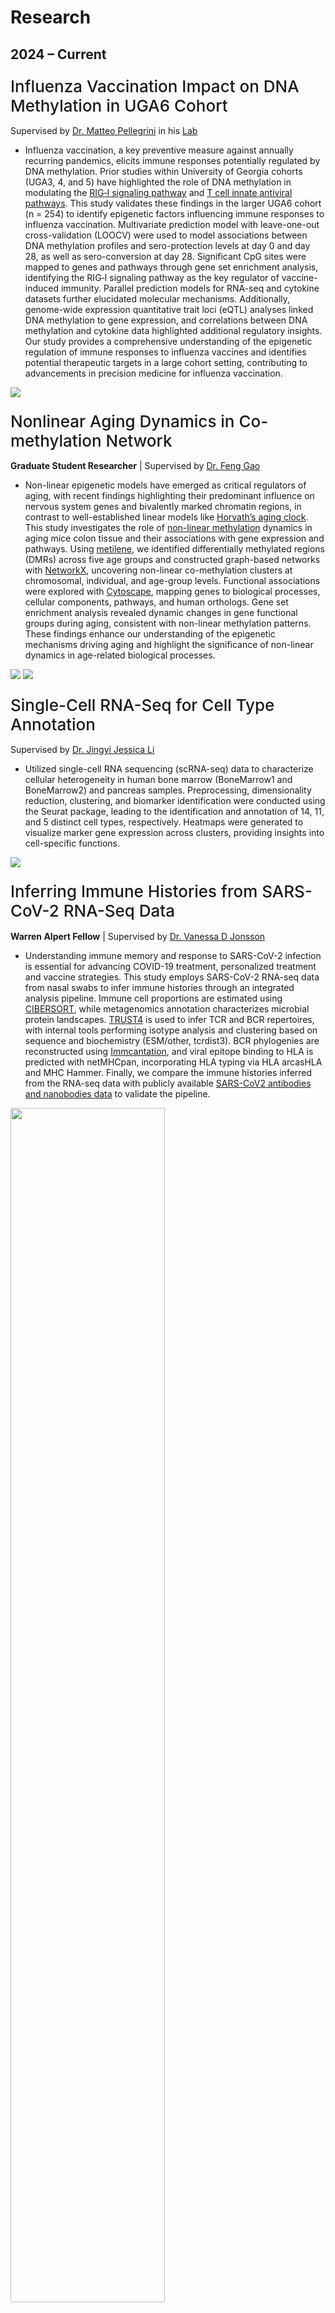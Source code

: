 # Research

## 2024 -- Current

### [Influenza Vaccination Impact on DNA Methylation in UGA6 Cohort]{style="font-size: 26px; font-weight: 500;"}

Supervised by [Dr. Matteo Pellegrini](https://medschool.ucla.edu/people/matteo-pellegrini-phd) in his [Lab](https://www.pellegrini.mcdb.ucla.edu/)

-   Influenza vaccination, a key preventive measure against annually recurring pandemics, elicits immune responses potentially regulated by DNA methylation. Prior studies within University of Georgia cohorts (UGA3, 4, and 5) have highlighted the role of DNA methylation in modulating the [RIG‐I signaling pathway](https://www.nature.com/articles/s41598-024-51665-9) and [T cell innate antiviral pathways](https://clinicalepigeneticsjournal.biomedcentral.com/articles/10.1186/s13148-024-01730-x). This study validates these findings in the larger UGA6 cohort (n = 254) to identify epigenetic factors influencing immune responses to influenza vaccination. Multivariate prediction model with leave-one-out cross-validation (LOOCV) were used to model associations between DNA methylation profiles and sero-protection levels at day 0 and day 28, as well as sero-conversion at day 28. Significant CpG sites were mapped to genes and pathways through gene set enrichment analysis, identifying the RIG‐I signaling pathway as the key regulator of vaccine-induced immunity. Parallel prediction models for RNA-seq and cytokine datasets further elucidated molecular mechanisms. Additionally, genome-wide expression quantitative trait loci (eQTL) analyses linked DNA methylation to gene expression, and correlations between DNA methylation and cytokine data highlighted additional regulatory insights. Our study provides a comprehensive understanding of the epigenetic regulation of immune responses to influenza vaccines and identifies potential therapeutic targets in a large cohort setting, contributing to advancements in precision medicine for influenza vaccination.

![](img/UGA6.png)

### [Nonlinear Aging Dynamics in Co-methylation Network]{style="font-size: 26px; font-weight: 500;"}

**Graduate Student Researcher** \| Supervised by [Dr. Feng Gao](https://ph.ucla.edu/about/faculty-staff-directory/feng-gao)

-   Non-linear epigenetic models have emerged as critical regulators of aging, with recent findings highlighting their predominant influence on nervous system genes and bivalently marked chromatin regions, in contrast to well-established linear models like [Horvath's aging clock](https://genomebiology.biomedcentral.com/articles/10.1186/gb-2013-14-10-r115). This study investigates the role of [non-linear methylation](https://www.nature.com/articles/s41467-024-47316-2) dynamics in aging mice colon tissue and their associations with gene expression and pathways. Using [metilene](https://pmc.ncbi.nlm.nih.gov/articles/PMC4728377/), we identified differentially methylated regions (DMRs) across five age groups and constructed graph-based networks with [NetworkX](https://en.wikipedia.org/wiki/NetworkX), uncovering non-linear co-methylation clusters at chromosomal, individual, and age-group levels. Functional associations were explored with [Cytoscape](https://en.wikipedia.org/wiki/Cytoscape), mapping genes to biological processes, cellular components, pathways, and human orthologs. Gene set enrichment analysis revealed dynamic changes in gene functional groups during aging, consistent with non-linear methylation patterns. These findings enhance our understanding of the epigenetic mechanisms driving aging and highlight the significance of non-linear dynamics in age-related biological processes.

![](img/mice_colon_1.png) ![](img/mice_colon_2.png)

### [Single-Cell RNA-Seq for Cell Type Annotation]{style="font-size: 26px; font-weight: 500;"}

Supervised by [Dr. Jingyi Jessica Li](http://jsb.ucla.edu/about-jingyi-jessica-li/)

-   Utilized single-cell RNA sequencing (scRNA-seq) data to characterize cellular heterogeneity in human bone marrow (BoneMarrow1 and BoneMarrow2) and pancreas samples. Preprocessing, dimensionality reduction, clustering, and biomarker identification were conducted using the Seurat package, leading to the identification and annotation of 14, 11, and 5 distinct cell types, respectively. Heatmaps were generated to visualize marker gene expression across clusters, providing insights into cell-specific functions.

![](img/scDNA.png)

### [Inferring Immune Histories from SARS-CoV-2 RNA-Seq Data]{style="font-size: 26px; font-weight: 500;"}

**Warren Alpert Fellow** \| Supervised by [Dr. Vanessa D Jonsson](https://jonssonlab.com/people)

-   Understanding immune memory and response to SARS-CoV-2 infection is essential for advancing COVID-19 treatment, personalized treatment and vaccine strategies. This study employs SARS-CoV-2 RNA-seq data from nasal swabs to infer immune histories through an integrated analysis pipeline. Immune cell proportions are estimated using [CIBERSORT](https://www.nature.com/articles/nmeth.3337), while metagenomics annotation characterizes microbial protein landscapes. [TRUST4](https://www.nature.com/articles/s41592-021-01142-2) is used to infer TCR and BCR repertoires, with internal tools performing isotype analysis and clustering based on sequence and biochemistry (ESM/other, tcrdist3). BCR phylogenies are reconstructed using [Immcantation](https://immcantation.readthedocs.io/en/stable/), and viral epitope binding to HLA is predicted with netMHCpan, incorporating HLA typing via HLA arcasHLA and MHC Hammer. Finally, we compare the immune histories inferred from the RNA-seq data with publicly available [SARS-CoV2 antibodies and nanobodies data](https://opig.stats.ox.ac.uk/webapps/covabdab/) to validate the pipeline.

![](img/Immune_history.png){width="70%" fig-align="center"}

## 2021 -- 2023

### [Statistical Data Analysis for Biology and Biomedicine Research]{style="font-size: 26px; font-weight: 500;"}

-   **Modeling Transcription Factor Diffusion**
    -   Simulated transcription factor (TF) diffusion in the nucleus using Markov Chain Monte Carlo (MCMC) methods, modeling TF movement as a time-homogeneous Markov process. The model quantified transient states (non-specific DNA interactions) and recurrent states (specific binding at regulatory elements).
-   **Agricultural Multivariate Regression**
    -   Conducted multivariate regression analysis in R to evaluate the relationship between rice yield and irrigation at five critical growth stages (seedling, tillering, panicle initiation, flowering, and grain filling). Identified optimal irrigation strategies to maximize yield while minimizing resource consumption. Incorporated additional variables such as soil type, weather conditions, and nutrient input for a comprehensive analysis.

## 2020 -- 2021

### [Review: Lifestyle Factors Affecting Semen Quality]{style="font-size: 26px; font-weight: 500;"}

-   This review examined the impact of dietary habits, BMI, alcohol, smoking, stress, mobile phone usage, and microplastics on sperm parameters. It highlighted that a balanced diet, exercise, and stress management improve semen quality, while smoking, alcohol, and microplastic exposure impair it. Statistical models like multivariate regression and meta-analysis were used to assess fertility impacts, emphasizing the public health importance of addressing these lifestyle factors.

![](img/semen_quality.png){width="50%" fig-align="center"}

## 2019 -- 2020

### [Lymphocyte Regeneration after Thymocyte Damage in Zebrafish [\[presentation slides\]](assets/LYMPHOCYTE_REGENERATION_AFTER_THYMOCYTE_DAMAGE_IN%20ZEBRAFISH.pdf)]{style="font-size: 26px; font-weight: 500;"}

Supervised by [Dr. Li Li](https://people.ucas.ac.cn/~0064236?language=en)

-   Thymus atrophy and T lymphocyte deficiencies are common in aging and following damage caused by factors such as radiation, chemotherapy, or bacterial infections, leading to impaired immune function. Our study investigates the regeneration of T lymphocytes in zebrafish after thymocyte injury, leveraging the transparency and genetic tractability of zebrafish as a model organism. A damage model was constructed by treating [Tg(coro1a:Dendra2-NTR)](https://www.ncbi.nlm.nih.gov/pmc/articles/PMC9503817/) transgenic zebrafish with 2 mM Metronidazole for 12 hours, resulting in significant lymphocyte reduction and apoptosis in the thymus, as confirmed by whole-mount in situ hybridization ([WISH](https://pubmed.ncbi.nlm.nih.gov/25218374/)) and confocal microscopy.

-   Through real-time PCR ([RT-qPCR](https://www.ncbi.nlm.nih.gov/probe/docs/techqpcr/)), we discovered that the [CXCL12/CXCR4 chemokine signaling pathway](https://www.ijbs.com/v19p3341.htm) plays a critical role in the regeneration of thymic lymphocytes. Inhibition of this pathway with [WZ811](https://www.ncbi.nlm.nih.gov/pmc/articles/PMC5040679/), a CXCL12/CXCR4 receptor antagonist, significantly impaired lymphocyte recovery, suggesting that CXCL12/CXCR4 signaling is essential for lymphocyte regeneration. Additionally, lineage tracing experiments revealed that most regenerating lymphocytes originated from hematopoietic stem cells migrating from the kidney to the thymus. These findings highlight the importance of the CXCL12/CXCR4 pathway in lymphocyte regeneration and offer insights into the mechanisms of immune recovery after thymocyte damage.

![](img/REGENERATION.png)

------------------------------------------------------------------------

# Publications

-   **Ai, J.**, Pickering, H., Pellegrini, M. et al. Influenza Vaccination: DNA Methylation and Immune Response Mechanisms. *Genome Biology*. (forthcoming).
-   **Ai, J.**, Fan, Y., Gao, F. et al. Nonlinear Aging Dynamics in Co-methylation Network. *Cell Reports*. (forthcoming).
-   **Ai, J.** (2021). Lifestyle Does Affect Semen Quality: Factor Determination in a Statistical Way. *Lecture Notes in Medicine and Life Sciences*, 4, 163--171. [Read Article](https://www.clausiuspress.com/conference/article/artId/7114.html)


------------------------------------------------------------------------


```{=html}
<div class="card-slim"> <ul class="cv-list"> <li class="cv-item"> <div class="cv-title"><a href="https://jacenai.github.io/jiachenai//research.html#influenza-vaccination-impact-on-dna-methylation-in-uga6-cohort" target="_blank" rel="noopener">Influenza Vaccination Impact on DNA Methylation in UGA6 Cohort</a></div> <div class="cv-loc">RIG-I signaling highlighted via integrated methylation, RNA-seq, and cytokine profiles.</div> </li> <li class="cv-item"> <div class="cv-title"><a href="https://jacenai.github.io/jiachenai//research.html#nonlinear-aging-dynamics-in-co-methylation-network" target="_blank" rel="noopener">Nonlinear Aging Dynamics in Co-methylation Networks</a></div> <div class="cv-loc">Mapped non-linear epigenetic changes to pathways beyond linear models.</div> </li> <li class="cv-item"> <div class="cv-title"><a href="https://jacenai.github.io/jiachenai//research.html#inferring-immune-histories-from-sars-cov-2-rna-seq-data" target="_blank" rel="noopener">Inferring Immune Histories from SARS-CoV-2 RNA-seq</a></div> <div class="cv-loc">Pipeline linking immune profiles to personalized responses.</div> </li> <li class="cv-item"> <div class="cv-title"><a href="https://jacenai.github.io/jiachenai//research.html#lymphocyte-regeneration-after-thymocyte-damage-in-zebrafish-presentation-slides" target="_blank" rel="noopener">Lymphocyte Regeneration after Thymocyte Damage in Zebrafish</a></div> <div class="cv-loc">Revealed CXCL12/CXCR4-mediated stem cell migration in thymic recovery.</div> </li> </ul> </div>
```


# Reseach Interests

I was born in 2000, just as sequencers were humming and computers were finally fast enough to keep up. I fell for math, statistics, and computer science early—tools that could turn biological messiness into testable questions. And yes, my last name is Ai; in a world obsessed with “AI,” it still introduces me before I do. I don't know if I have a silicon chip in my brain, but what hooked me wasn’t a gadget. It was a stubborn question: why do two people with the same disease and the same drug end up with wildly different outcomes? If we could answer that, medicine wouldn’t be one-size-fits-all—it would be personal.

The digital revolution means we can actually try. We can read genomes, watch gene expression, map epigenetic shifts, and stitch these signals together with models that learn. That’s the work I love: translate noisy data into clear hypotheses, test them, and push the results toward decisions that help real patients.

# Statistical Methods for Detecting Context-Specific eQTLs

I begin with the hypothesis that genetic variants exert regulatory effects on gene expression in a context-dependent manner—specific to certain cell types, tissues, or environmental conditions—and that these context-specific eQTLs mediate genetic risk for complex diseases. Therefore, systematically identifying and characterizing such eQTLs can bridge the gap between non-coding variation and functional consequences, refine our understanding of disease-relevant mechanisms, and ultimately support precision medicine tailored to individual genetic backgrounds and biological contexts.

Genome-wide association studies (GWAS) have identified thousands of variants associated with complex traits and diseases, but most lie in non-coding regions, leaving their functional roles unclear. Expression quantitative trait loci (eQTL) mapping provides a critical link, uncovering how genetic variants regulate transcription. The advent of single-cell RNA-sequencing (scRNA-seq) has transformed this field by measuring genome-wide expression at the resolution of individual cells, in contrast to bulk RNA-seq, which averages expression across cell populations. scRNA-seq not only enables identification of cell subtypes and their marker genes but also reveals that cellular heterogeneity is far greater than previously appreciated. This motivates my research: to leverage scRNA-seq data to test the hypothesis that many eQTLs exhibit context-specific effects, influencing expression in one tissue, cell type, or condition but not in another.

Working with Dr. Brunilda Balliu, I refined [FastGxC](https://www.biorxiv.org/content/10.1101/2021.06.17.448889v2), a statistical framework for efficient mapping of context-specific eQTLs. FastGxC operates in three principal steps: 1) Decomposition of gene expression into context-shared and context-specific components. 2) Regression of cis-acting single nucleotide polymorphisms (cis-SNPs) on these components. 3) Identification of significant eQTLs using hierarchical false discovery rate (FDR) control. I focused on refining the third step of multiple testing correction. I compared two hierarchical FDR control methods—TreeQTL and TreeBH—against the empirical Bayes shrinkage framework in mashR, using simulations that varied in intra-individual correlation and sample size. Results showed that with larger sample sizes, hierarchical methods (especially TreeBH) achieved improved power and competitive performance relative to mashR. These findings highlight that sample size and correlation structure should guide the choice of correction strategy. The [updated FastGxC pipeline](https://github.com/BalliuLab/FastGxC) thus provides a flexible, computationally efficient, and statistically rigorous framework for detecting context-specific regulatory effects. By enabling more precise identification of genetic effects across tissues, cell types, and conditions, this approach advances both the methodological toolkit for eQTL mapping and the broader goal of understanding the genetic basis of human phenotypic diversity.

![](img/FastGxC.png)

Cell-type specific eQTLs have meaningful clinical implications for the treatment of complex diseases. For example, Crohn’s disease (CD), a chronic inflammatory bowel disorder with a complex genetic architecture, shows cell-type–specific transcriptional perturbations in the ileum and colon during active disease. This suggests that cell-type specific eQTLs may play a role in CD pathogenesis.

While the FastGxC framework provides a powerful tool, it currently relies on single-cell RNA-seq data, which are substantially more costly than bulk RNA-seq for large-scale studies, for detecting cell-type specific eQTLs. Motivated by the hypothesis that bulk RNA-seq contains sufficient information to infer cell-type specific eQTLs, I am working with Dr. David Casero on developing a pipeline to: (1) Impute cell-type proportions from bulk RNA-seq data of inflammatory bowel disease patients using scRNA-seq as a reference; (2) Estimate cell-type specific expression from bulk RNA-seq via a Bayesian deconvolution method; (3) Apply FastGxC to identify cell-type specific eQTLs. Ultimately, this work could help shift precision medicine from an aspiration to a reality, by showing that the genetic underpinnings of complex disease can be resolved at cell-type resolution using the same bulk RNA-seq data already collected in clinical practice.


# DNA Methylation Dynamics and Epigenetic Regulation



Epigenetic variation provides insights into cellular states and developmental histories that static genotype information cannot: DNA methylation and related marks are dynamic, cell-type–specific, and mitotically heritable, encoding both regulatory activity and environmental exposures. Furthermore, unlike the fixed genome sequence, these patterns are plastic, making the correction of aberrant, disease-causing epigenetic states a compelling therapeutic avenue. 

Building on the hypothesis that DNA methylation (DNAm) shapes gene regulation and thereby influences biological processes, I worked with Dr. Matteo Pellegrini to develop statistical models that extract informative DNAm features predictive of immune response to influenza vaccination and to probe the regulatory mechanisms by which DNAm modulates gene expression. Our approach unfolded in three steps: (1) identifying CpG sites significantly associated with vaccine response; (2) linking these response-associated CpGs to putative target genes; and (3) testing two mechanistic hypotheses: (a) cis-regulatory effects, where DNAm at regulatory elements directly modulates nearby immune-response genes, and (b) TF-mediated effects, where DNAm at transcription-factor binding motifs alters TF occupancy and downstream transcription.





```{=html}
<!-- ===================== RESEARCH HIGHLIGHTS ===================== -->
<section class="cv-card" id="highlights">
  <h2>Research Highlights</h2>

  <!-- 2024 – Current -->
  <div class="cv-subhead">2024 – Current</div>

  <!-- Project: Influenza Vaccination Impact on DNA Methylation -->
  <div class="cv-entry">
    <div class="cv-row">
      <div class="cv-title">Influenza Vaccination Impact on DNA Methylation in UGA6 Cohort</div>
      <div class="cv-year">with <a href="https://medschool.ucla.edu/people/matteo-pellegrini-phd">M. Pellegrini</a> · <a class="slide-link" href="https://www.pellegrini.mcdb.ucla.edu/">Lab</a></div>
    </div>
    <ul class="cv-bullets">
      <li>Validated prior UGA3–5 findings on vaccine‑responsive methylation in a larger UGA6 cohort (n=254).</li>
      <li>Built multivariate LOOCV predictors linking methylomes to baseline protection (D0), response (D28), and sero‑conversion.</li>
      <li>Mapped significant CpGs to pathways; <a href="https://www.nature.com/articles/s41598-024-51665-9">RIG‑I signaling</a> emerged as a key regulator; cross‑modal models for RNA‑seq and cytokines supported mechanisms.</li>
      <li>Integrated eQTL and methylation–cytokine correlations for mechanistic insight.</li>
    </ul>
    <ul class="cv-tags">
      <li class="is-purple">DNA methylation</li>
      <li class="is-blue">Vaccinology</li>
      <li class="is-blue">LOOCV</li>
      <li>Pathway GSEA</li>
    </ul>
    <img src="img/UGA6.png" alt="UGA6 overview" style="max-width:100%;border:1px solid var(--cv-line);border-radius:var(--cv-radius);margin-top:.4rem;" />
  </div>

  <!-- Project: Nonlinear Aging Dynamics -->
  <div class="cv-entry">
    <div class="cv-row">
      <div class="cv-title">Nonlinear Aging Dynamics in Co‑methylation Network</div>
      <div class="cv-year">Graduate Student Researcher · with <a href="https://ph.ucla.edu/about/faculty-staff-directory/feng-gao">F. Gao</a></div>
    </div>
    <ul class="cv-bullets">
      <li>Identified DMRs across five ages (mouse colon) using <a href="https://pmc.ncbi.nlm.nih.gov/articles/PMC4728377/">metilene</a>; constructed co‑methylation graphs (<a href="https://en.wikipedia.org/wiki/NetworkX">NetworkX</a>).</li>
      <li>Found non‑linear clusters at chromosomal, individual, and age‑group levels; functions via <a href="https://en.wikipedia.org/wiki/Cytoscape">Cytoscape</a> mapping.</li>
      <li>Enrichment analyses highlight nervous‑system genes and bivalently marked regions; complements linear clocks (e.g., <a href="https://genomebiology.biomedcentral.com/articles/10.1186/gb-2013-14-10-r115">Horvath</a>).</li>
    </ul>
    <ul class="cv-tags">
      <li class="is-purple">Epigenetics</li>
      <li class="is-blue">Graph models</li>
      <li>DMR</li>
      <li>GSEA</li>
    </ul>
    <div class="cv-two">
      <img src="img/mice_colon_1.png" alt="Aging methylation figure 1" style="width:100%;border:1px solid var(--cv-line);border-radius:var(--cv-radius);" />
      <img src="img/mice_colon_2.png" alt="Aging methylation figure 2" style="width:100%;border:1px solid var(--cv-line);border-radius:var(--cv-radius);" />
    </div>
  </div>

  <!-- Project: scRNA‑seq annotation -->
  <div class="cv-entry">
    <div class="cv-row">
      <div class="cv-title">Single‑Cell RNA‑seq for Cell Type Annotation</div>
      <div class="cv-year">with <a href="http://jsb.ucla.edu/about-jingyi-jessica-li/">J. J. Li</a></div>
    </div>
    <ul class="cv-bullets">
      <li>Processed bone marrow (2 datasets) and pancreas scRNA‑seq using Seurat; DR → clustering → biomarker identification.</li>
      <li>Annotated 14, 11, and 5 cell types; heatmaps summarized marker expression per cluster.</li>
    </ul>
    <ul class="cv-tags">
      <li class="is-purple">scRNA‑seq</li>
      <li class="is-blue">Seurat</li>
      <li>Dim. Reduction</li>
      <li>Biomarkers</li>
    </ul>
    <img src="img/scDNA.png" alt="scRNA heatmap" style="max-width:100%;border:1px solid var(--cv-line);border-radius:var(--cv-radius);margin-top:.4rem;" />
  </div>

  <!-- Project: SARS‑CoV‑2 immune histories -->
  <div class="cv-entry">
    <div class="cv-row">
      <div class="cv-title">Inferring Immune Histories from SARS‑CoV‑2 RNA‑seq</div>
      <div class="cv-year">Warren Alpert Fellow · with <a href="https://jonssonlab.com/people">V. D. Jonsson</a></div>
    </div>
    <ul class="cv-bullets">
      <li>Deconvolution via <a href="https://www.nature.com/articles/nmeth.3337">CIBERSORT</a>; metagenomics protein annotation from reads.</li>
      <li>TCR/BCR repertoire with <a href="https://www.nature.com/articles/s41592-021-01142-2">TRUST4</a>; BCR phylogenies using <a href="https://immcantation.readthedocs.io/en/stable/">Immcantation</a>.</li>
      <li>Epitope–HLA binding (netMHCpan); integrated HLA typing; validation vs <a href="https://opig.stats.ox.ac.uk/webapps/covabdab/">CoV‑AbDab</a>.</li>
    </ul>
    <ul class="cv-tags">
      <li class="is-purple">RNA‑seq</li>
      <li class="is-blue">Immune repertoires</li>
      <li>HLA binding</li>
      <li>Metagenomics</li>
    </ul>
    <img src="img/Immune_history.png" alt="immune history pipeline" style="max-width:100%;border:1px solid var(--cv-line);border-radius:var(--cv-radius);margin-top:.4rem;" />
  </div>

  <!-- 2021 – 2023 -->
  <div class="cv-subhead">2021 – 2023</div>
  <div class="cv-entry">
    <div class="cv-title">Statistical Data Analysis for Biology & Biomedicine</div>
    <ul class="cv-bullets">
      <li><strong>TF diffusion:</strong> MCMC to model nuclear TF movement; transient vs recurrent binding states.</li>
      <li><strong>Agricultural regression:</strong> multivariate models of rice yield vs staged irrigation; included soil, weather, nutrients.</li>
    </ul>
    <ul class="cv-tags">
      <li class="is-purple">MCMC</li>
      <li class="is-blue">Multivariate</li>
      <li>Simulation</li>
    </ul>
  </div>

  <!-- 2020 – 2021 -->
  <div class="cv-subhead">2020 – 2021</div>
  <div class="cv-entry">
    <div class="cv-title">Review: Lifestyle Factors Affecting Semen Quality</div>
    <ul class="cv-bullets">
      <li>Surveyed diet, BMI, alcohol, smoking, stress, mobile phone usage, microplastics; assessed via regression and meta‑analysis.</li>
      <li>Emphasized modifiable risk factors and public‑health relevance.</li>
    </ul>
    <ul class="cv-tags">
      <li class="is-purple">Epidemiology</li>
      <li class="is-blue">Meta‑analysis</li>
      <li>Reproductive health</li>
    </ul>
    <img src="img/semen_quality.png" alt="semen quality summary" style="max-width:70%;border:1px solid var(--cv-line);border-radius:var(--cv-radius);margin:.4rem auto;display:block;" />
  </div>

  <!-- 2019 – 2020 -->
  <div class="cv-subhead">2019 – 2020</div>
  <div class="cv-entry">
    <div class="cv-row">
      <div class="cv-title">Lymphocyte Regeneration after Thymocyte Damage in Zebrafish</div>
      <div class="cv-year">with <a href="https://people.ucas.ac.cn/~0064236?language=en">Li Li</a> · <a class="slide-link" href="assets/LYMPHOCYTE_REGENERATION_AFTER_THYMOCYTE_DAMAGE_IN ZEBRAFISH.pdf">[presentation slides]</a></div>
    </div>
    <ul class="cv-bullets">
      <li>Constructed damage model in Tg(coro1a:Dendra2‑NTR) zebrafish via 2 mM metronidazole (12h); validated reduction by WISH/confocal.</li>
      <li><strong>CXCL12/CXCR4</strong> pathway required for thymic lymphocyte regeneration; inhibition with WZ811 impeded recovery.</li>
      <li>Lineage tracing suggested HSC migration from kidney to thymus as source of regenerating lymphocytes.</li>
    </ul>
    <ul class="cv-tags">
      <li class="is-purple">Immunology</li>
      <li class="is-blue">Zebrafish</li>
      <li>Regeneration</li>
    </ul>
    <img src="img/REGENERATION.png" alt="zebrafish regeneration" style="max-width:100%;border:1px solid var(--cv-line);border-radius:var(--cv-radius);margin-top:.4rem;" />
  </div>

</section>
```


## 2024 – Current



### <span style="font-size: 26px; font-weight: 500;">Influenza Vaccination Impact on DNA Methylation in UGA6 Cohort</span>

Supervised by [Dr. Matteo Pellegrini](https://medschool.ucla.edu/people/matteo-pellegrini-phd) in his [Lab](https://www.pellegrini.mcdb.ucla.edu/)

- Influenza vaccination, a key preventive measure against annually recurring pandemics, elicits immune responses potentially regulated by DNA methylation. Prior studies within University of Georgia cohorts (UGA3, 4, and 5) have highlighted the role of DNA methylation in modulating the [RIG‐I signaling pathway](https://www.nature.com/articles/s41598-024-51665-9) and [T cell innate antiviral pathways](https://clinicalepigeneticsjournal.biomedcentral.com/articles/10.1186/s13148-024-01730-x). This study validates these findings in the larger UGA6 cohort (n = 254) to identify epigenetic factors influencing immune responses to influenza vaccination. Multivariate prediction model with leave-one-out cross-validation (LOOCV) were used to model associations between DNA methylation profiles and sero-protection levels at day 0 and day 28, as well as sero-conversion at day 28. Significant CpG sites were mapped to genes and pathways through gene set enrichment analysis, identifying the RIG‐I signaling pathway as the key regulator of vaccine-induced immunity. Parallel prediction models for RNA-seq and cytokine datasets further elucidated molecular mechanisms. Additionally, genome-wide expression quantitative trait loci (eQTL) analyses linked DNA methylation to gene expression, and correlations between DNA methylation and cytokine data highlighted additional regulatory insights. Our study provides a comprehensive understanding of the epigenetic regulation of immune responses to influenza vaccines and identifies potential therapeutic targets in a large cohort setting, contributing to advancements in precision medicine for influenza vaccination. 

![](img/UGA6.png)


### <span style="font-size: 26px; font-weight: 500;">Nonlinear Aging Dynamics in Co-methylation Network</span>

**Graduate Student Researcher**  | Supervised by [Dr. Feng Gao](https://ph.ucla.edu/about/faculty-staff-directory/feng-gao)


- Non-linear epigenetic models have emerged as critical regulators of aging, with recent findings highlighting their predominant influence on nervous system genes and bivalently marked chromatin regions, in contrast to well-established linear models like [Horvath's aging clock](https://genomebiology.biomedcentral.com/articles/10.1186/gb-2013-14-10-r115). This study investigates the role of [non-linear methylation](https://www.nature.com/articles/s41467-024-47316-2) dynamics in aging mice colon tissue and their associations with gene expression and pathways. Using [metilene](https://pmc.ncbi.nlm.nih.gov/articles/PMC4728377/), we identified differentially methylated regions (DMRs) across five age groups and constructed graph-based networks with [NetworkX](https://en.wikipedia.org/wiki/NetworkX), uncovering non-linear co-methylation clusters at chromosomal, individual, and age-group levels. Functional associations were explored with [Cytoscape](https://en.wikipedia.org/wiki/Cytoscape), mapping genes to biological processes, cellular components, pathways, and human orthologs. Gene set enrichment analysis revealed dynamic changes in gene functional groups during aging, consistent with non-linear methylation patterns. These findings enhance our understanding of the epigenetic mechanisms driving aging and highlight the significance of non-linear dynamics in age-related biological processes.

![](img/mice_colon_1.png)
![](img/mice_colon_2.png)


### <span style="font-size: 26px; font-weight: 500;">Single-Cell RNA-Seq for Cell Type Annotation</span>

Supervised by [Dr. Jingyi Jessica Li](http://jsb.ucla.edu/about-jingyi-jessica-li/)

- Utilized single-cell RNA sequencing (scRNA-seq) data to characterize cellular heterogeneity in human bone marrow (BoneMarrow1 and BoneMarrow2) and pancreas samples. Preprocessing, dimensionality reduction, clustering, and biomarker identification were conducted using the Seurat package, leading to the identification and annotation of 14, 11, and 5 distinct cell types, respectively. Heatmaps were generated to visualize marker gene expression across clusters, providing insights into cell-specific functions. 

![](img/scDNA.png)


### <span style="font-size: 26px; font-weight: 500;">Inferring Immune Histories from SARS-CoV-2 RNA-Seq Data</span>

**Warren Alpert Fellow**  | Supervised by [Dr. Vanessa D Jonsson](https://jonssonlab.com/people)


- Understanding immune memory and response to SARS-CoV-2 infection is essential for advancing COVID-19 treatment, personalized treatment and vaccine strategies. This study employs SARS-CoV-2 RNA-seq data from nasal swabs to infer immune histories through an integrated analysis pipeline. Immune cell proportions are estimated using [CIBERSORT](https://www.nature.com/articles/nmeth.3337), while metagenomics annotation characterizes microbial protein landscapes. [TRUST4](https://www.nature.com/articles/s41592-021-01142-2) is used to infer TCR and BCR repertoires, with internal tools performing isotype analysis and clustering based on sequence and biochemistry (ESM/other, tcrdist3). BCR phylogenies are reconstructed using [Immcantation](https://immcantation.readthedocs.io/en/stable/), and viral epitope binding to HLA is predicted with netMHCpan, incorporating HLA typing via HLA arcasHLA and MHC Hammer. Finally, we compare the immune histories inferred from the RNA-seq data with publicly available [SARS-CoV2 antibodies and nanobodies data](https://opig.stats.ox.ac.uk/webapps/covabdab/) to validate the pipeline. 

![](img/Immune_history.png){width=70% fig-align="center"}



## 2021 – 2023

### <span style="font-size: 26px; font-weight: 500;">Statistical Data Analysis for Biology and Biomedicine Research</span>


- **Modeling Transcription Factor Diffusion**
  + Simulated transcription factor (TF) diffusion in the nucleus using Markov Chain Monte Carlo (MCMC) methods, modeling TF movement as a time-homogeneous Markov process. The model quantified transient states (non-specific DNA interactions) and recurrent states (specific binding at regulatory elements).
- **Agricultural Multivariate Regression**
  + Conducted multivariate regression analysis in R to evaluate the relationship between rice yield and irrigation at five critical growth stages (seedling, tillering, panicle initiation, flowering, and grain filling). Identified optimal irrigation strategies to maximize yield while minimizing resource consumption. Incorporated additional variables such as soil type, weather conditions, and nutrient input for a comprehensive analysis.

## 2020 – 2021

### <span style="font-size: 26px; font-weight: 500;">Review: Lifestyle Factors Affecting Semen Quality</span>

- This review examined the impact of dietary habits, BMI, alcohol, smoking, stress, mobile phone usage, and microplastics on sperm parameters. It highlighted that a balanced diet, exercise, and stress management improve semen quality, while smoking, alcohol, and microplastic exposure impair it. Statistical models like multivariate regression and meta-analysis were used to assess fertility impacts, emphasizing the public health importance of addressing these lifestyle factors.

![](img/semen_quality.png){width=50% fig-align="center"}


## 2019 – 2020

### <span style="font-size: 26px; font-weight: 500;">Lymphocyte Regeneration after Thymocyte Damage in Zebrafish [\[presentation slides\]](assets/LYMPHOCYTE_REGENERATION_AFTER_THYMOCYTE_DAMAGE_IN ZEBRAFISH.pdf)</span>

Supervised by [Dr. Li Li](https://people.ucas.ac.cn/~0064236?language=en)

- Thymus atrophy and T lymphocyte deficiencies are common in aging and following damage caused by factors such as radiation, chemotherapy, or bacterial infections, leading to impaired immune function. Our study investigates the regeneration of T lymphocytes in zebrafish after thymocyte injury, leveraging the transparency and genetic tractability of zebrafish as a model organism. A damage model was constructed by treating [Tg(coro1a:Dendra2-NTR)](https://www.ncbi.nlm.nih.gov/pmc/articles/PMC9503817/) transgenic zebrafish with 2 mM Metronidazole for 12 hours, resulting in significant lymphocyte reduction and apoptosis in the thymus, as confirmed by whole-mount in situ hybridization ([WISH](https://pubmed.ncbi.nlm.nih.gov/25218374/)) and confocal microscopy.

- Through real-time PCR ([RT-qPCR](https://www.ncbi.nlm.nih.gov/probe/docs/techqpcr/)), we discovered that the [CXCL12/CXCR4 chemokine signaling pathway](https://www.ijbs.com/v19p3341.htm) plays a critical role in the regeneration of thymic lymphocytes. Inhibition of this pathway with [WZ811](https://www.ncbi.nlm.nih.gov/pmc/articles/PMC5040679/), a CXCL12/CXCR4 receptor antagonist, significantly impaired lymphocyte recovery, suggesting that CXCL12/CXCR4 signaling is essential for lymphocyte regeneration. Additionally, lineage tracing experiments revealed that most regenerating lymphocytes originated from hematopoietic stem cells migrating from the kidney to the thymus. These findings highlight the importance of the CXCL12/CXCR4 pathway in lymphocyte regeneration and offer insights into the mechanisms of immune recovery after thymocyte damage.

![](img/REGENERATION.png)



------------------------------------------------------------------------

# Publications

- **Ai, J.**, Pickering, H., Pellegrini, M. et al. Influenza Vaccination: DNA Methylation and Immune Response Mechanisms. *Genome Biology*. (forthcoming).
- **Ai, J.**, Fan, Y., Gao, F. et al. Nonlinear Aging Dynamics in Co-methylation Network. *Cell Reports*. (forthcoming).
- **Ai, J.** (2021). Lifestyle Does Affect Semen Quality: Factor Determination in a Statistical Way. *Lecture Notes in Medicine and Life Sciences*, 4, 163--171. [Read Article](https://www.clausiuspress.com/conference/article/artId/7114.html)






